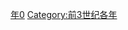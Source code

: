 {{Catnav|頁面分類|历史|歷史時代|年|前3世纪各年}}
{{Commons category|260 BC}}

[[Category:前260年代|年0]]
[[Category:前3世纪各年|Category:前3世纪各年]]